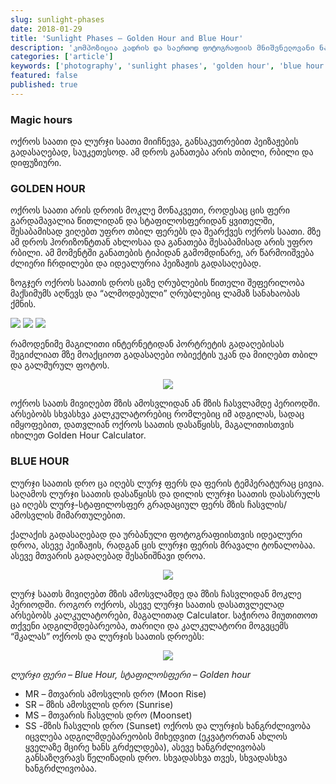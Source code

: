 ```yaml
---
slug: sunlight-phases
date: 2018-01-29
title: 'Sunlight Phases – Golden Hour and Blue Hour'
description: 'კომპოზიცია კადრის და საერთოდ ფოტოგრაფიის მნიშვნელოვანი ნაწილია. კომპოზიცია არის ობიექტ(ებ)ის და ფონის განლაგება სურათზე. კარგი კომპოზიცია არ მოითხოვს ძვირადღირებული კამერის შეძენას ან ფოტოგრაფიის ტექნიკური ასპექტების დეტალურ ცოდნას.'
categories: ['article']
keywords: ['photography', 'sunlight phases', 'golden hour', 'blue hour']
featured: false
published: true
---
```


### Magic hours
ოქროს საათი და ლურჯი საათი მიიჩნევა, განსაკუთრებით პეიზაჟების გადასაღებად, საუკეთესოდ. ამ დროს განათება არის თბილი, რბილი და დიფუზიური.

### GOLDEN HOUR
ოქროს საათი არის დროის მოკლე მონაკვეთი, როდესაც ცის ფერი გარდამავალია წითლიდან და სტაფილოსფერიდან ყვითელში, შესაბამისად ვიღებთ უფრო თბილ ფერებს და შეარქვეს ოქროს საათი. მზე ამ დროს ჰორიზონტთან ახლოსაა და განათება შესაბამისად არის უფრო რბილი. ამ მომენტში განათების ტიპიდან გამომდინარე, არ წარმოიშვება ძლიერი ჩრდილები და იდეალურია პეიზაჟის გადასაღებად.

ზოგჯერ ოქროს საათის დროს ცაზე ღრუბლების წითელი შეფერილობა მაქსიმუმს აღწევს და “ალმოდებული” ღრუბლებიც ლამაზ სანახაობას ქმნის.

<p class="flex justify-center mx-auto">
  <img src="https://zolianipanda.files.wordpress.com/2018/01/sunset-artrutx.jpg?w=222&h=222&crop=1&zoom=2" />
  <img src="https://zolianipanda.files.wordpress.com/2018/01/pexels-photo-174524.jpeg?w=222&h=222&crop=1&zoom=2" />
  <img src="https://zolianipanda.files.wordpress.com/2018/01/sunset-artrutx.jpg?w=222&h=222&crop=1&zoom=2" />
</div>

რამოდენიმე მაგილითი ინტერნეტიდან
პორტრეტის გადაღებისას შეგიძლიათ მზე მოაქციოთ გადასაღები ობიექტის უკან და მიიღებთ თბილ და გალმურულ ფოტოს.


<div align="middle">
  <img src="https://zolianipanda.files.wordpress.com/2018/01/portrait-golden-hour.jpg" />
</div>

ოქროს საათს მივიღებთ მზის ამოსვლიდან ან მზის ჩასვლამდე პერიოდში. არსებობს სხვასხვა კალკულატორებიც რომლებიც იმ ადგილას, სადაც იმყოფებით, დათვლიან ოქროს საათის დასაწყისს, მაგალითისთვის იხილეთ Golden Hour Calculator.

### BLUE HOUR
ლურჯი საათის დრო ცა იღებს ლურჯ ფერს და ფერის ტემპერატურაც ცივია. საღამოს ლურჯი საათის დასაწყისს და დილის ლურჯი საათის დასასრულს ცა იღებს ლურჯ-სტაფილოსფერ გრადაციულ ფერს მზის ჩასვლის/ამოსვლის მიმართულებით.

ქალაქის გადასაღებად და ურბანული ფოტოგრაფიისთვის იდეალური დროა, ასევე პეიზაჟის, რადგან ცის ლურჯი ფერის მრავალი ტონალობაა. ასევე მთვარის გადაღებად შესანიშნავი დროა.


<div align="middle">
  <img src="https://zolianipanda.files.wordpress.com/2018/01/hb_sa-farola.jpg" />
</div>

ლურჯ საათს მივიღებთ მზის ამოსვლამდე და მზის ჩასვლიდან მოკლე პერიოდში. როგორ ოქროს, ასევე ლურჯი საათის დასათვლელად არსებობს კალკულატორები, მაგალითად Calculator. საჭიროა მიუთითოთ თქვენი ადგილმდებარეობა, თარიღი და კალკულატორი მოგვცემს “შკალას” ოქროს და ლურჯის საათის დროებს:


<div align="middle">
  <img src="https://zolianipanda.files.wordpress.com/2018/01/image-2018-01-27-at-4-06-29-pm.png?w=1440" />
</div>

*ლურჯი ფერი – Blue Hour, სტაფილოსფერი – Golden hour*


* MR – მთვარის ამოსვლის დრო (Moon Rise)
* SR – მზის ამოსვლის დრო (Sunrise)
* MS – მთვარის ჩასვლის დრო (Moonset)
* SS -მზის ჩასვლის დრო (Sunset)
ოქროს და ლურჯის ხანგრძლივობა იცვლება ადგილმდებარეობის მიხედვით (ეკვატორთან ახლოს ყველაზე მცირე ხანს გრძელდება), ასევე ხანგრძლივობას განსაზღვრავს წელიწადის დრო. სხვადასხვა თვეს, სხვადასხვა ხანგრძლივობაა.